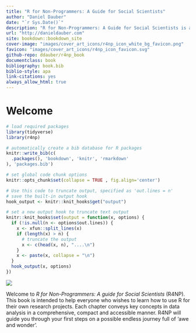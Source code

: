 ```yaml
---
title: "R for Non-Programmers: A Guide for Social Scientists"
author: "Daniel Dauber"
date: "`r Sys.Date()`"
description: "R for Non-Programmers: A Guide for Social Scientists is a springboard into the world of R without having to become a full-fledged R programmer or possess abundant knowledge in other programming languages. This book  guides you through the most common challenges in empirical research in the Social Sciences and offers practical and efficient solutions. Each chapter is dedicated to a common task we have to achieve to answer our research questions. In addition, it provides plenty of exercises and in-depth case studies based on actual data."
url: "http://danieldauber.com"
site: bookdown::bookdown_site
cover-image: "images/cover_art_icons/r4np_icon_white_bg_favicon.png"
favicon: "images/cover_art_icons/r4np_icon_favicon.svg"
github-repo: ddauber/r4np_book
documentclass: book
bibliography: book.bib
biblio-style: apa
link-citations: yes
always_allow_html: true
---
```


# Welcome {#welcome .unnumbered}

```r

# load required packages
library(tidyverse)
library(r4np)

# automatically create a bib database for R packages
knitr::write_bib(c(
  .packages(), 'bookdown', 'knitr', 'rmarkdown'
), 'packages.bib')

# set global code chunk options
knitr::opts_chunk$set(collapse = TRUE , fig.align='center')

# Use this code to truncate output, specified as 'out.lines = n'
# save the built-in output hook
hook_output <- knitr::knit_hooks$get("output")

# set a new output hook to truncate text output
knitr::knit_hooks$set(output = function(x, options) {
  if (!is.null(n <- options$out.lines)) {
    x <- xfun::split_lines(x)
    if (length(x) > n) {
      # truncate the output
      x <- c(head(x, n), "....\n")
    }
    x <- paste(x, collapse = "\n")
  }
  hook_output(x, options)
})
```

![](images/chapter_00_img/r_for_non_programmers_logo.png)

Welcome to *R for Non-Programmers: A guide for Social Scientists* (R4NP). This book is intended to help everyone who wishes to learn how to use R for their own research projects. Each chapter conveys key concepts in data analysis in a comprehensive, compact and accessible manner. R4NP will guide you through your first steps on a possible endless journey full of 'awe and wonder'.
